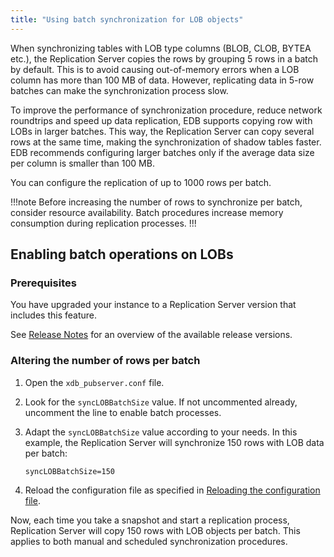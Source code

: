 ```yaml
---
title: "Using batch synchronization for LOB objects"
---
```


When synchronizing tables with LOB type columns (BLOB, CLOB, BYTEA etc.), the Replication Server copies the rows by grouping 5 rows in a batch by default. This is to avoid causing out-of-memory errors when a LOB column has more than 100 MB of data. However, replicating data in 5-row batches can make the synchronization process slow.

To improve the performance of synchronization procedure, reduce network roundtrips and speed up data replication, EDB supports copying row with LOBs in larger batches. This way, the Replication Server can copy several rows at the same time, making the synchronization of shadow tables faster. EDB recommends configuring larger batches only if the average data size per column is smaller than 100 MB.

You can configure the replication of up to 1000 rows per batch. 

!!!note 
   Before increasing the number of rows to synchronize per batch, consider resource availability. Batch procedures increase memory consumption during replication processes. 
!!!

## Enabling batch operations on LOBs

### Prerequisites 

You have upgraded your instance to a Replication Server version that includes this feature. 

See [Release Notes](../../../eprs_rel_notes) for an overview of the available release versions. 

### Altering the number of rows per batch

1.  Open the `xdb_pubserver.conf` file. 

1.  Look for the `syncLOBBatchSize` value. If not uncommented already, uncomment the line to enable batch processes. 

1.  Adapt the `syncLOBBatchSize` value according to your needs. In this example, the Replication Server will synchronize 150 rows with LOB data per batch:

    ```
    syncLOBBatchSize=150
    ```

1.  Reload the configuration file as specified in [Reloading the configuration file](../../../08_xdb_cli/03_xdb_cli_commands/52_reload_conf_file). 

Now, each time you take a snapshot and start a replication process, Replication Server will copy 150 rows with LOB objects per batch. This applies to both manual and scheduled synchronization procedures. 